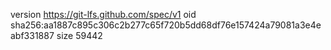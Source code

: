 version https://git-lfs.github.com/spec/v1
oid sha256:aa1887c895c306c2b277c65f720b5dd68df76e157424a79081a3e4eabf331887
size 59442
